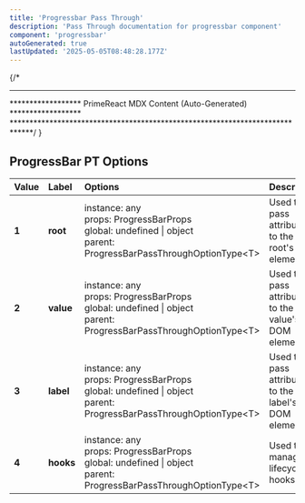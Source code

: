 ```yaml
---
title: 'Progressbar Pass Through'
description: 'Pass Through documentation for progressbar component'
component: 'progressbar'
autoGenerated: true
lastUpdated: '2025-05-05T08:48:28.177Z'
---
```


{/* 
****************************************************************************
****************** PrimeReact MDX Content (Auto-Generated) ******************
*****************************************************************************/
}

## ProgressBar PT Options

| Value | Label | Options | Description |
|:------|:------|:--------|:------------|
| **1** | **root** | instance: any<br/>props: ProgressBarProps<br/>global: undefined &#124; object<br/>parent: ProgressBarPassThroughOptionType&lt;T&gt; | Used to pass attributes to the root's DOM element. |
| **2** | **value** | instance: any<br/>props: ProgressBarProps<br/>global: undefined &#124; object<br/>parent: ProgressBarPassThroughOptionType&lt;T&gt; | Used to pass attributes to the value's DOM element. |
| **3** | **label** | instance: any<br/>props: ProgressBarProps<br/>global: undefined &#124; object<br/>parent: ProgressBarPassThroughOptionType&lt;T&gt; | Used to pass attributes to the label's DOM element. |
| **4** | **hooks** | instance: any<br/>props: ProgressBarProps<br/>global: undefined &#124; object<br/>parent: ProgressBarPassThroughOptionType&lt;T&gt; | Used to manage all lifecycle hooks. |
